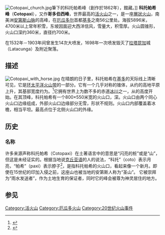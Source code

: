 {{Infobox Mountain
| 名稱=科托帕希峰
| 照片=Cotopaxi_Illinizza.jpg
| 海拔=5,897 m (19,347 ft)
| 位置=[[厄瓜多|厄瓜多]]
| 相對高度 = 2,403 m (7,884 ft)
| 地形圖=
| 類別=[[層狀火山|層狀火山]]（活躍）
| 山脈=[[安地斯山脈|安地斯山脈]]
| 年齡=
| 最近噴發=2016年 
| 首次登頂=1872年11月28日 by [[Wilhelm_Reiss|Wilhelm Reiss]] and [[Ángel_Escobar|Ángel Escobar]]
| Easiest route=北坡：冰川/雪
| pushpin_map = Ecuador
| pushpin_map_caption = 科托帕希峰的位置
| latd=0 |latm=40 |lats= |latNS=S
| longd=78 |longm=26 |longs= |longEW=W
}}
[[File:Cotopaxi_church.jpg|thumb]]筆下的科托帕希峰（創作於1862年），{{link-en|底特律藝術學院|Detroit Institute of Arts}}館藏。]]
'''科托帕希峰'''（'''Cotopaxi'''），又作'''哥多伯西峰'''，世界最高的[[活火山|活火山]]之一，是一座[[層狀火山|層狀火山]]，南美洲[[安第斯山脉|安第斯山脉]]的高峰，在[[厄瓜多尔|厄瓜多尔]]首都[[基多|基多]]之南56公里处。海拔5896米，4700米以上常年积雪，东坡因面迎大西洋信风，雪量大，积雪厚。火山圆锥形，火山口深约360米，直径约700米。

在1532年－1903年间曾发生14次大喷发，1698年一次喷发毁灭了[[拉塔昆加|拉塔昆加]]城（Latacunga）及附近聚落。

==描述==

[[File:Cotopaxi_with_horse.jpg|thumb]]
在晴朗的日子里，科托帕希在[[基多|基多]]的天际线上清晰可见，它是[[环太平洋火山带|环太平洋火山带]]的一部分。它有一个几乎对称的锥体，从约{{Convert|3800|m|ft|-1|abbr=on}}的高地平原上升，其基部宽度约为{{Convert|23|km|mi|0|abbr=on}}。<ref name="nasa">{{cite web|url=http://earthobservatory.nasa.gov/Newsroom/NewImages/images.php3?img_id=5178 |title=NASA Earth Explorer page |publisher=Earthobservatory.nasa.gov |date= |accessdate=2012-05-23}}</ref>它拥有世界上为数不多的赤道[[冰川|冰川]]之一，从{{Convert|5000|m|ft|-1|abbr=on}}的高度开始。在其顶峰，科托帕希有一个800×550米宽的火山口，深{{Convert|250|m|ft|0|abbr=on}}。火山口由两个同心火山口边缘组成，外部火山口边缘部分无雪，形状不规则。火山口内部覆盖着冰檐，相当平坦。最高点位于北侧火山口的外缘。

==历史==
===名称===
许多来源声称科托帕希（Cotopaxi）在土著语言中的意思是“闪亮的桩”或是“山”，但这是未经证实的。根据当地说[[克丘亚语|克丘亚语]]的人的说法，“科托”（coto）表示月亮，“帕希”（paxi）表示脖子<ref>{{cite book |author1=Jim Heaney |title=Taste This, Taste That: The Life of Jim Heaney, Dilettante |publisher=iUniverse, Inc. New York Rincoln Shanghai |location=美国 |page=326 |url=https://books.google.com.ec/books?id=Ks5Z77qrVYwC&pg=PA326&lpg=PA326&dq=paxi+neck+quechua&source=bl&ots=_JUvemsEZ8&sig=ACfU3U0zQkaNrDBpUaE0pnue3F4hBoottw&hl=es-419&sa=X&ved=2ahUKEwj9qdCb24jhAhWlo1kKHTXxC98Q6AEwBXoECAgQAQ#v=onepage&q=paxi%20neck%20quechua&f=false |accessdate=2019-03-17}}</ref>，是指科托帕希的火山口，看起来像一个新月。即使在15世纪的印加入侵之前，这座山也被当地的安第斯人称为“圣山”。 它被崇拜为“雨水发送者”，作为土地生育的保证者，同时它的峰会被尊为神灵居住的地方。{{Citation needed | date = September 2009}}

==参见==
{{reflist}}

{{DEFAULTSORT:Ke Tuo Pa Xi}}
[[Category:活火山|Category:活火山]]
[[Category:厄瓜多火山|Category:厄瓜多火山]]
[[Category:20世纪火山事件|Category:20世纪火山事件]]